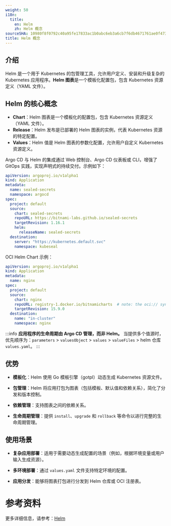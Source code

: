 ```yaml
---
weight: 50
i18n:
  title:
    en: Helm
    zh: Helm 概念
sourceSHA: 10980f8f0792c40a95fe17833ac1b0abc6eb3a6cb7f6db4671761ae0f4736e00
title: Helm 概念
---
```


## 介绍

Helm 是一个用于 Kubernetes 的包管理工具，允许用户定义、安装和升级复杂的 Kubernetes 应用程序。**Helm 图表**是一个模板化配置包，包含 Kubernetes 资源定义（YAML 文件）。

## Helm 的核心概念

- **Chart**：Helm 图表是一个模板化的配置包，包含 Kubernetes 资源定义（YAML 文件）。
- **Release**：Helm 发布是已部署的 Helm 图表的实例，代表 Kubernetes 资源的特定配置。
- **Values**：Helm 值是 Helm 图表的参数化配置，允许用户自定义 Kubernetes 资源定义。

Argo CD 与 Helm 的集成通过 Web 控制台、Argo CD 仪表板或 CLI，增强了 GitOps 实践，实现声明式的持续交付。示例如下：

```yaml
apiVersion: argoproj.io/v1alpha1
kind: Application
metadata:
  name: sealed-secrets
  namespace: argocd
spec:
  project: default
  source:
    chart: sealed-secrets
    repoURL: https://bitnami-labs.github.io/sealed-secrets
    targetRevision: 1.16.1
    helm:
      releaseName: sealed-secrets
  destination:
    server: "https://kubernetes.default.svc"
    namespace: kubeseal
```

OCI Helm Chart 示例：

```yaml
apiVersion: argoproj.io/v1alpha1
kind: Application
metadata:
  name: nginx
spec:
  project: default
  source:
    chart: nginx
    repoURL: registry-1.docker.io/bitnamicharts  # note: the oci:// syntax is not included.
    targetRevision: 15.9.0
  destination:
    name: "in-cluster"
    namespace: nginx
```

:::info
**应用程序的生命周期由 Argo CD 管理，而非 Helm。**
当提供多个值源时，优先顺序为：`parameters` > `valuesObject` > `values` > `valueFiles` > helm 仓库 `values.yaml`。
:::

## 优势

- **模板化**：Helm 使用 Go 模板引擎（gotpl）动态生成 Kubernetes 资源文件。

- **包管理**：Helm 将应用打包为图表（包括模板、默认值和依赖关系），简化了分发和版本控制。

- **依赖管理**：支持图表之间的依赖关系。

- **生命周期管理**：提供 `install`、`upgrade` 和 `rollback` 等命令以进行完整的生命周期管理。

## 使用场景

- **复杂应用部署**：适用于需要动态生成配置的场景（例如，根据环境变量或用户输入生成资源）。

- **多环境部署**：通过 `values.yaml` 文件支持特定环境的配置。

- **应用分发**：能够将图表打包进行分发到 Helm 仓库或 OCI 注册表。

# 参考资料

更多详细信息，请参考：[Helm](https://argo-cd.readthedocs.io/en/stable/user-guide/helm/)
